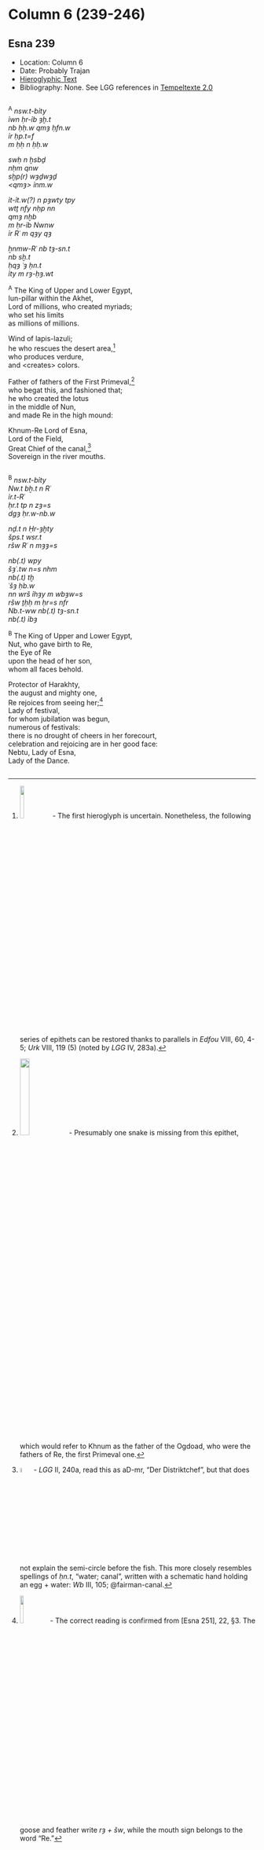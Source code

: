 # Column 6 (239-246) {-}

## Esna 239 {-}  
  
<style>  
  
  .col2 {  
    columns: 2 320px;         /* number of columns and width in pixels*/  
    -webkit-columns: 2 320px; /* chrome, safari */  
    -moz-columns: 2 320px;    /* firefox */  
    -webkit-column-break-inside: avoid;  
    -page-break-inside: avoid;  
    -break-inside: avoid;  
  }  
  
</style>  

- Location: Column 6
- Date: Probably Trajan 
- [Hieroglyphic Text](https://www.ifao.egnet.net/uploads/publications/enligne/Temples-Esna003.pdf#page=151){target="_blank"}  
- Bibliography: None. See LGG references in [Tempeltexte 2.0](http://www.tempeltexte.uni-tuebingen.de/portal/#/text-detail/1020){target="_blank"} 

<div class="col2">  

^A^ *nsw.t-bỉty  *   
*ỉwn ḥr-ỉb ȝḫ.t*  
*nb ḥḥ.w qmȝ ḥfn.w*  
*ỉr ḥp.t=f*  
*m ḥḥ n ḥḥ.w*  
   
*swḥ n ḫsbḏ*  
*nḥm qnw*  
*sḫp(r) wȝḏwȝḏ*  
*\<qmȝ\> ỉnm.w* 

*ỉt-ỉt.w(?) n pȝwty tpy*  
*wtṯ nfy nḥp nn*  
*qmȝ nḫb*  
*m ḥr-ỉb Nwnw*  
*ỉr Rʿ m qȝy qȝ*  
  
*ẖnmw-Rʿ nb tȝ-sn.t*  
*nb sḫ.t*  
*ḥqȝ ʿȝ ḥn.t*  
*ỉty m rȝ-ḥȝ.wt*
  
^A^ The King of Upper and Lower Egypt,    
Iun-pillar within the Akhet,  
Lord of millions, who created myriads;  
who set his limits  
as millions of millions.  
  
Wind of lapis-lazuli;  
he who rescues the desert area,[^fn-239-1]  
who produces verdure,  
and \<creates\> colors.  
  
Father of fathers of the First Primeval,[^fn-239-2]  
who begat this, and fashioned that;  
he who created the lotus  
in the middle of Nun,  
and made Re in the high mound:  
  
Khnum-Re Lord of Esna,  
Lord of the Field,  
Great Chief of the canal,[^fn-239-3]  
Sovereign in the river mouths.

</div>

[^fn-239-1]: ![](./images/239_A_1.png){width=13%} - The first hieroglyph is uncertain. Nonetheless, the following series of epithets can be restored thanks to parallels in *Edfou* VIII, 60, 4-5; *Urk* VIII, 119 (5) (noted by *LGG* IV, 283a).
[^fn-239-2]: ![](./images/239_A_2.png){width=20%} - Presumably one snake is missing from this epithet, which would refer to Khnum as the father of the Ogdoad, who were the fathers of Re, the first Primeval one.
[^fn-239-3]: ![](./images/239_A_3.png){width=05%} - *LGG* II, 240a, read this as aD-mr, "Der Distriktchef", but that does not explain the semi-circle before the fish. This more closely resembles spellings of *ḥn.t*, "water; canal", written with a schematic hand holding an egg + water: *Wb* III, 105; @fairman-canal.

<div class="col2">

^B^ *nsw.t-bỉty  *   
*Nw.t bẖ.t n Rʿ*  
*ỉr.t-Rʿ *  
*ḥr.t tp n zȝ=s*  
*dgȝ ḥr.w-nb.w*  
   
*nḏ.t n Ḥr-ȝḫty*  
*šps.t wsr.t*  
*ršw Rʿ n mȝȝ=s*  
  
*nb(.t) wpy*  
*šȝʿ.tw n=s nhm*  
*nb(.t) tḫ*  
*ʿšȝ ḥb.w*  
*nn wrš ỉhȝy m wbȝw=s*  
*ršw ṯḥḥ m ḥr=s nfr*  
*Nb.t-ww nb(.t) tȝ-sn.t*  
*nb(.t) ỉbȝ*  
  
^B^ The King of Upper and Lower Egypt,  
Nut, who gave birth to Re,  
the Eye of Re  
upon the head of her son,  
whom all faces behold.    
  
Protector of Harakhty,  
the august and mighty one,  
Re rejoices from seeing her;[^fn-239-4]  
Lady of festival,  
for whom jubilation was begun,  
numerous of festivals:  
there is no drought of cheers in her forecourt,  
celebration and rejoicing are in her good face:  
Nebtu, Lady of Esna,  
Lady of the Dance.  

</div>

[^fn-239-4]: ![](./images/239_b_1.png){width=12%} - The correct reading is confirmed from [Esna 251], 22, §3. The goose and feather write *rȝ + šw*, while the mouth sign belongs to the word "Re."
